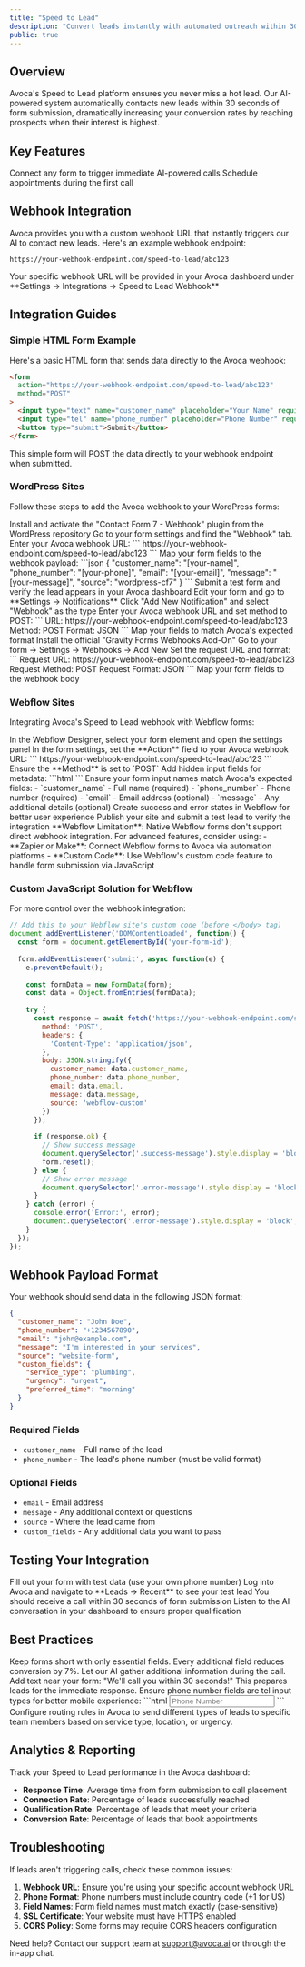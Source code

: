 ```yaml
---
title: "Speed to Lead"
description: "Convert leads instantly with automated outreach within 30 seconds"
public: true
---
```

## Overview

Avoca's Speed to Lead platform ensures you never miss a hot lead. Our AI-powered system automatically contacts new leads within 30 seconds of form submission, dramatically increasing your conversion rates by reaching prospects when their interest is highest.

## Key Features

<CardGroup cols={2}>
  <Card title="Instant Webhook Triggers" icon="bolt">
    Connect any form to trigger immediate AI-powered calls
  </Card>
  <Card title="Real-time Appointment Booking" icon="calendar">
    Schedule appointments during the first call
  </Card>
</CardGroup>

## Webhook Integration

Avoca provides you with a custom webhook URL that instantly triggers our AI to contact new leads. Here's an example webhook endpoint:

```
https://your-webhook-endpoint.com/speed-to-lead/abc123
```

<Info>
  Your specific webhook URL will be provided in your Avoca dashboard under **Settings → Integrations → Speed to Lead Webhook**
</Info>

## Integration Guides

### Simple HTML Form Example

Here's a basic HTML form that sends data directly to the Avoca webhook:

```html
<form
  action="https://your-webhook-endpoint.com/speed-to-lead/abc123"
  method="POST"
>
  <input type="text" name="customer_name" placeholder="Your Name" required />
  <input type="tel" name="phone_number" placeholder="Phone Number" required />
  <button type="submit">Submit</button>
</form>
```

This simple form will POST the data directly to your webhook endpoint when submitted.

### WordPress Sites

Follow these steps to add the Avoca webhook to your WordPress forms:

<Tabs>
  <Tab title="Contact Form 7">
    <Steps>
      <Step title="Install Webhook Plugin">
        Install and activate the "Contact Form 7 - Webhook" plugin from the WordPress repository
      </Step>
      <Step title="Configure Webhook">
        Go to your form settings and find the "Webhook" tab. Enter your Avoca webhook URL:
        ```
        https://your-webhook-endpoint.com/speed-to-lead/abc123
        ```
      </Step>
      <Step title="Map Form Fields">
        Map your form fields to the webhook payload:
        ```json
        {
          "customer_name": "[your-name]",
          "phone_number": "[your-phone]",
          "email": "[your-email]",
          "message": "[your-message]",
          "source": "wordpress-cf7"
        }
        ```
      </Step>
      <Step title="Test Integration">
        Submit a test form and verify the lead appears in your Avoca dashboard
      </Step>
    </Steps>
  </Tab>
  
  <Tab title="WPForms">
    <Steps>
      <Step title="Open Form Settings">
        Edit your form and go to **Settings → Notifications**
      </Step>
      <Step title="Add Webhook">
        Click "Add New Notification" and select "Webhook" as the type
      </Step>
      <Step title="Configure URL">
        Enter your Avoca webhook URL and set method to POST:
        ```
        URL: https://your-webhook-endpoint.com/speed-to-lead/abc123
        Method: POST
        Format: JSON
        ```
      </Step>
      <Step title="Set Field Mapping">
        Map your fields to match Avoca's expected format
      </Step>
    </Steps>
  </Tab>
  
  <Tab title="Gravity Forms">
    <Steps>
      <Step title="Install Add-On">
        Install the official "Gravity Forms Webhooks Add-On"
      </Step>
      <Step title="Create Feed">
        Go to your form → Settings → Webhooks → Add New
      </Step>
      <Step title="Configure Webhook">
        Set the request URL and format:
        ```
        Request URL: https://your-webhook-endpoint.com/speed-to-lead/abc123
        Request Method: POST
        Request Format: JSON
        ```
      </Step>
      <Step title="Field Mapping">
        Map your form fields to the webhook body
      </Step>
    </Steps>
  </Tab>
</Tabs>

### Webflow Sites

Integrating Avoca's Speed to Lead webhook with Webflow forms:

<Steps>
  <Step title="Access Form Settings">
    In the Webflow Designer, select your form element and open the settings panel
  </Step>
  
  <Step title="Configure Form Action">
    In the form settings, set the **Action** field to your Avoca webhook URL:
    ```
    https://your-webhook-endpoint.com/speed-to-lead/abc123
    ```
  </Step>
  
  <Step title="Set Method to POST">
    Ensure the **Method** is set to `POST`
  </Step>
  
  <Step title="Add Hidden Fields">
    Add hidden input fields for metadata:
    ```html
    <input type="hidden" name="source" value="webflow">
    <input type="hidden" name="form_name" value="contact-form">
    ```
  </Step>
  
  <Step title="Configure Field Names">
    Ensure your form input names match Avoca's expected fields:
    - `customer_name` - Full name (required)
    - `phone_number` - Phone number (required)
    - `email` - Email address (optional)
    - `message` - Any additional details (optional)
  </Step>
  
  <Step title="Add Success/Error States">
    Create success and error states in Webflow for better user experience
  </Step>
  
  <Step title="Publish and Test">
    Publish your site and submit a test lead to verify the integration
  </Step>
</Steps>

<Warning>
  **Webflow Limitation**: Native Webflow forms don't support direct webhook integration. For advanced features, consider using:
  - **Zapier or Make**: Connect Webflow forms to Avoca via automation platforms
  - **Custom Code**: Use Webflow's custom code feature to handle form submission via JavaScript
</Warning>

### Custom JavaScript Solution for Webflow

For more control over the webhook integration:

```javascript
// Add this to your Webflow site's custom code (before </body> tag)
document.addEventListener('DOMContentLoaded', function() {
  const form = document.getElementById('your-form-id');
  
  form.addEventListener('submit', async function(e) {
    e.preventDefault();
    
    const formData = new FormData(form);
    const data = Object.fromEntries(formData);
    
    try {
      const response = await fetch('https://your-webhook-endpoint.com/speed-to-lead/abc123', {
        method: 'POST',
        headers: {
          'Content-Type': 'application/json',
        },
        body: JSON.stringify({
          customer_name: data.customer_name,
          phone_number: data.phone_number,
          email: data.email,
          message: data.message,
          source: 'webflow-custom'
        })
      });
      
      if (response.ok) {
        // Show success message
        document.querySelector('.success-message').style.display = 'block';
        form.reset();
      } else {
        // Show error message
        document.querySelector('.error-message').style.display = 'block';
      }
    } catch (error) {
      console.error('Error:', error);
      document.querySelector('.error-message').style.display = 'block';
    }
  });
});
```

## Webhook Payload Format

Your webhook should send data in the following JSON format:

```json
{
  "customer_name": "John Doe",
  "phone_number": "+1234567890",
  "email": "john@example.com",
  "message": "I'm interested in your services",
  "source": "website-form",
  "custom_fields": {
    "service_type": "plumbing",
    "urgency": "urgent",
    "preferred_time": "morning"
  }
}
```

### Required Fields
- `customer_name` - Full name of the lead
- `phone_number` - The lead's phone number (must be valid format)

### Optional Fields
- `email` - Email address
- `message` - Any additional context or questions
- `source` - Where the lead came from
- `custom_fields` - Any additional data you want to pass

## Testing Your Integration

<Steps>
  <Step title="Submit Test Lead">
    Fill out your form with test data (use your own phone number)
  </Step>
  <Step title="Check Avoca Dashboard">
    Log into Avoca and navigate to **Leads → Recent** to see your test lead
  </Step>
  <Step title="Verify Call Placement">
    You should receive a call within 30 seconds of form submission
  </Step>
  <Step title="Review Call Recording">
    Listen to the AI conversation in your dashboard to ensure proper qualification
  </Step>
</Steps>

## Best Practices

<AccordionGroup>
  <Accordion title="Optimize Form Fields">
    Keep forms short with only essential fields. Every additional field reduces conversion by 7%. Let our AI gather additional information during the call.
  </Accordion>
  
  <Accordion title="Set Clear Expectations">
    Add text near your form: "We'll call you within 30 seconds!" This prepares leads for the immediate response.
  </Accordion>
  
  <Accordion title="Mobile Optimization">
    Ensure phone number fields are tel input types for better mobile experience:
    ```html
    <input type="tel" name="phone_number" placeholder="Phone Number" required>
    ```
  </Accordion>
  
  <Accordion title="Lead Routing Rules">
    Configure routing rules in Avoca to send different types of leads to specific team members based on service type, location, or urgency.
  </Accordion>
</AccordionGroup>

## Analytics & Reporting

Track your Speed to Lead performance in the Avoca dashboard:

- **Response Time**: Average time from form submission to call placement
- **Connection Rate**: Percentage of leads successfully reached
- **Qualification Rate**: Percentage of leads that meet your criteria
- **Conversion Rate**: Percentage of leads that book appointments

## Troubleshooting

<Warning>
  If leads aren't triggering calls, check these common issues:
</Warning>

1. **Webhook URL**: Ensure you're using your specific account webhook URL
2. **Phone Format**: Phone numbers must include country code (+1 for US)
3. **Field Names**: Form field names must match exactly (case-sensitive)
4. **SSL Certificate**: Your website must have HTTPS enabled
5. **CORS Policy**: Some forms may require CORS headers configuration

Need help? Contact our support team at support@avoca.ai or through the in-app chat.